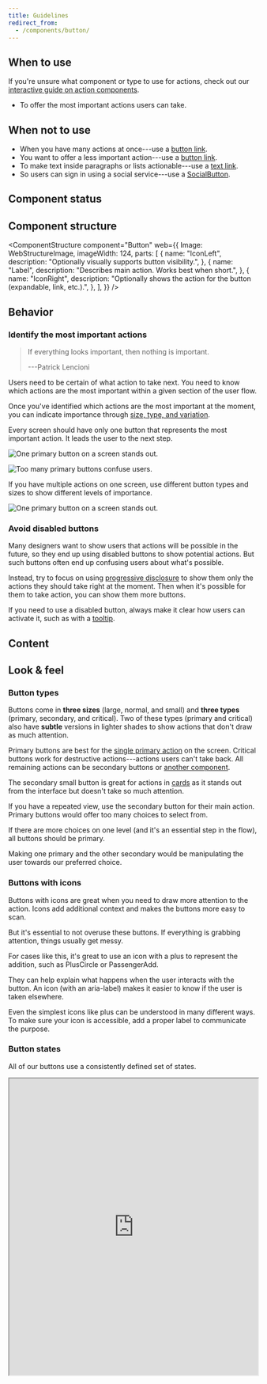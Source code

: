 ```yaml
---
title: Guidelines
redirect_from:
  - /components/button/
---
```




<ReactExample exampleId="Button-default" />

## When to use

If you're unsure what component or type to use for actions,
check out our [interactive guide on action components](/guides/using-button-type-components/).

- To offer the most important actions users can take.

## When not to use

- When you have many actions at once---use a [button link](/components/action/buttonlink/).
- You want to offer a less important action---use a [button link](/components/action/buttonlink/).
- To make text inside paragraphs or lists actionable---use a [text link](/components/action/textlink/).
- So users can sign in using a social service---use a [SocialButton](/components/action/socialbutton/).

## Component status

<ComponentStatus component="Button" />

## Component structure

<ComponentStructure
  component="Button"
  web={{
    Image: WebStructureImage,
    imageWidth: 124,
    parts: [
      {
        name: "IconLeft",
        description: "Optionally visually supports button visibility.",
      },
      {
        name: "Label",
        description: "Describes main action. Works best when short.",
      },
      {
        name: "IconRight",
        description: "Optionally shows the action for the button (expandable, link, etc.).",
      },
    ],
  }}
/>

## Behavior

### Identify the most important actions

> If everything looks important, then nothing is important.
>
> ---Patrick Lencioni

Users need to be certain of what action to take next.
You need to know which actions are the most important within a given section of the user flow.

Once you've identified which actions are the most important at the moment,
you can indicate importance through [size, type, and variation](#look--feel).

<Guideline type="do" title="Have one primary action">

Every screen should have only one button that represents the most important action.
It leads the user to the next step.

![One primary button on a screen stands out.](fileId:fannvRpkOJK6uxxT33EKaa;nodeId:10%3A1406)

![Too many primary buttons confuse users.](fileId:fannvRpkOJK6uxxT33EKaa;nodeId:10%3A1666)

</Guideline>

<Guideline type="do" title="Show importance hierarchy">

If you have multiple actions on one screen,
use different button types and sizes to show different levels of importance.

![One primary button on a screen stands out.](fileId:fannvRpkOJK6uxxT33EKaa;nodeId:10%3A1406)

</Guideline>

### Avoid disabled buttons

Many designers want to show users that actions will be possible in the future,
so they end up using disabled buttons to show potential actions.
But such buttons often end up confusing users about what's possible.

Instead, try to focus on using [progressive disclosure](/design-patterns/progressive-disclosure/)
to show them only the actions they should take right at the moment.
Then when it's possible for them to take action, you can show them more buttons.

If you need to use a disabled button,
always make it clear how users can activate it,
such as with a [tooltip](/components/overlay/tooltip/).

## Content

<ActionableTextSnippet />

## Look & feel

<ButtonSizeSnippet />

### Button types

Buttons come in **three sizes** (large, normal, and small)
and **three types** (primary, secondary, and critical).
Two of these types (primary and critical) also have **subtle** versions in lighter shades
to show actions that don't draw as much attention.

Primary buttons are best for the [single primary action](#identify-the-most-important-actions) on the screen.
Critical buttons work for destructive actions---actions users can't take back.
All remaining actions can be secondary buttons or [another component](#when-to-use).

<ReactExample exampleId="Button-types" />

<Guideline type="do" title="Use secondary small buttons for additional actions on the page">

The secondary small button is great for actions in [cards](/components/structure/card/)
as it stands out from the interface but doesn't take so much attention.

</Guideline>

<Guideline type="do" title="Use secondary buttons for items in loop">

If you have a repeated view,
use the secondary button for their main action.
Primary buttons would offer too many choices to select from.

</Guideline>

<Guideline type="do" title="Don't use primary buttons to manipulate users">

If there are more choices on one level (and it's an essential step in the flow),
all buttons should be primary.

Making one primary and the other secondary would be manipulating the user towards our preferred choice.

</Guideline>

### Buttons with icons

<ReactExample exampleId="Button-icons" />

Buttons with icons are great when you need to draw more attention to the action.
Icons add additional context and makes the buttons more easy to scan.

But it's essential to not overuse these buttons.
If everything is grabbing attention, things usually get messy.

<ReactExample exampleId="Button-icons" />

<Guideline type="do" title="Use a left icon when the button adds another item">

For cases like this, it's great to use an icon with a plus to represent the addition,
such as PlusCircle or PassengerAdd.

</Guideline>

<Guideline type="do" title="Right icons should only be directional">

They can help explain what happens when the user interacts with the button.
An icon (with an aria-label) makes it easier to know if the user is taken elsewhere.

</Guideline>

<Guideline type="do" title="Add a label when using icon-only buttons">

Even the simplest icons like plus can be understood in many different ways.
To make sure your icon is accessible,
add a proper label to communicate the purpose.

</Guideline>

### Button states

All of our buttons use a consistently defined set of states.

<iframe
  title="Button states"
  style={{ border: "1px solid rgba(0, 0, 0, 0.1)", maxWidth: "700px", height: "350px" }}
  src="https://www.figma.com/embed?embed_host=share&amp;url=https://www.figma.com/file/TnS9DSwI8Om2bpkTL9ZMFz/Documentation-frames?node-id=1%3A2%26scaling%3Dmin-zoom&amp;chrome=DOCUMENTATION"
  allowFullScreen
  width="100%"
  height="600px"
/>

- **Hover** -- We change the background of a button to its :_hover_ color.
- **Active** -- We scale down the button with the <InlineToken name="modifierScaleButtonActive" />
  design token and also change the background to its _:active_ color.
- **Focus** -- The background stays same but the button gets a box shadow
  with the color and opacity determined by the button type.
- **Disabled** -- We change the button opacity with the <InlineToken name="opacityButtonDisabled" />
  design token. This deactivates all the states listed above.
